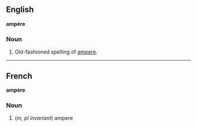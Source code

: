 ==English==
'''ampère'''

===Noun===

#Old-fashioned spelling of [[ampere]].

----

==French==
'''ampère'''

===Noun===

#(''m, pl invariant'') ampere